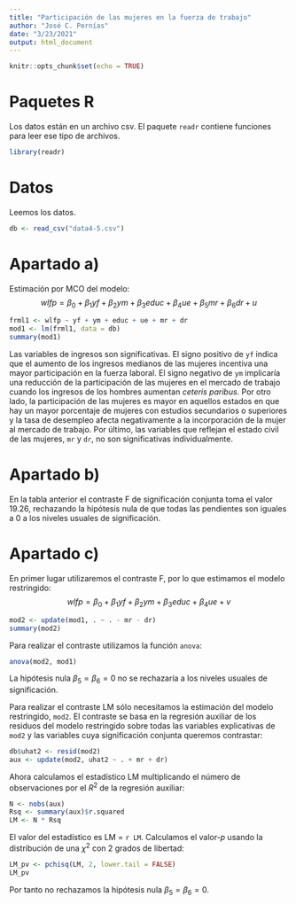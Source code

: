 ```yaml
---
title: "Participación de las mujeres en la fuerza de trabajo"
author: "José C. Pernías"
date: "3/23/2021"
output: html_document
---
```


```r
knitr::opts_chunk$set(echo = TRUE)
```

# Paquetes R

Los datos están en un archivo csv. El paquete `readr` contiene funciones para leer ese tipo de archivos.
```r
library(readr)
```

# Datos

Leemos los datos. 
```r
db <- read_csv("data4-5.csv")
```

# Apartado a)

Estimación por MCO del modelo:
$$
  wlfp = \beta_{0} + \beta_{1} yf + \beta_{2} ym + \beta_{3} educ +
  \beta_{4} ue + \beta_{5} mr + \beta_{6} dr + u
$$
```r
frml1 <- wlfp ~ yf + ym + educ + ue + mr + dr
mod1 <- lm(frml1, data = db)
summary(mod1)
```
Las variables de ingresos son significativas. El signo positivo de `yf` indica que el aumento de los ingresos medianos de las mujeres incentiva una mayor participación en la fuerza laboral. El signo negativo de `ym` implicaría una reducción de la participación de las mujeres en el mercado de trabajo cuando los ingresos de los hombres aumentan _ceteris paribus_. Por otro lado, la participación de las mujeres es mayor en aquellos estados en que hay un mayor porcentaje de mujeres con estudios secundarios o superiores y la tasa de desempleo afecta negativamente a la incorporación de la mujer al mercado de trabajo. Por último, las variables que reflejan el estado civil de las mujeres, `mr` y `dr`, no son significativas individualmente.

# Apartado b)

En la tabla anterior el contraste F de significación conjunta toma el valor 19.26, rechazando la hipótesis nula de que todas las pendientes son iguales a 0 a los niveles usuales de significación. 

# Apartado c)

En primer lugar utilizaremos el contraste F, por lo que estimamos el modelo restringido:
$$
  wlfp = \beta_{0} + \beta_{1} yf + \beta_{2} ym + \beta_{3} educ +
  \beta_{4} ue + v
$$

```r
mod2 <- update(mod1, . ~ . - mr - dr)
summary(mod2)
```

Para realizar el contraste utilizamos la función `anova`:
```r
anova(mod2, mod1)
```

La hipótesis nula $\beta_5 = \beta_6 = 0$ no se rechazaría a los niveles usuales de significación.

Para realizar el contraste LM sólo necesitamos la estimación del modelo restringido, `mod2`. El contraste se basa en la regresión auxiliar de los residuos del modelo restringido sobre todas las variables explicativas de `mod2` y las variables cuya significación conjunta queremos contrastar:
```r
db$uhat2 <- resid(mod2)
aux <- update(mod2, uhat2 ~ . + mr + dr)
```

Ahora calculamos el estadístico LM multiplicando el número de observaciones por el $R^2$ de la regresión auxiliar:
```r
N <- nobs(aux)
Rsq <- summary(aux)$r.squared
LM <- N * Rsq
```
El valor del estadístico es LM = `r LM`. Calculamos el valor-$p$ usando la distribución de una $\chi^2$ con 2 grados de libertad:
```r
LM_pv <- pchisq(LM, 2, lower.tail = FALSE)
LM_pv
```
Por tanto no rechazamos la hipótesis nula $\beta_5 = \beta_6 = 0$.

